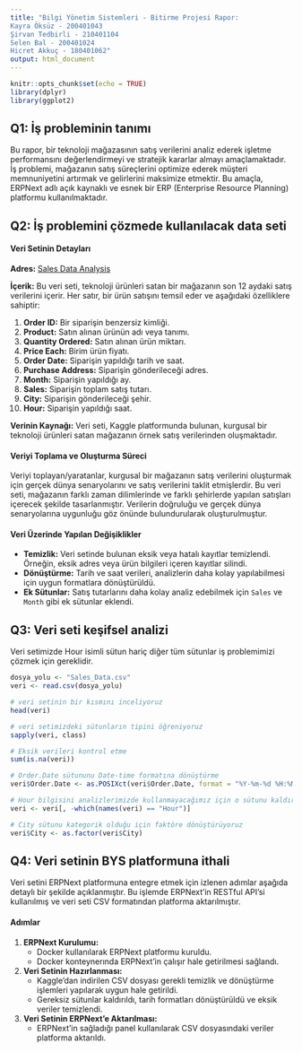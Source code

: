 ```yaml
---
title: "Bilgi Yönetim Sistemleri - Bitirme Projesi Rapor:
Kayra Öksüz - 200401043
Şirvan Tedbirli - 210401104
Selen Bal - 200401024
Hicret Akkuç - 180401062"
output: html_document
---
```


```r
knitr::opts_chunk$set(echo = TRUE)
library(dplyr)
library(ggplot2)
```


## Q1: İş probleminin tanımı

Bu rapor, bir teknoloji mağazasının satış verilerini analiz ederek işletme performansını değerlendirmeyi ve stratejik kararlar almayı amaçlamaktadır. İş problemi, mağazanın satış süreçlerini optimize ederek müşteri memnuniyetini artırmak ve gelirlerini maksimize etmektir. Bu amaçla, ERPNext adlı açık kaynaklı ve esnek bir ERP (Enterprise Resource Planning) platformu kullanılmaktadır. 



## Q2: İş problemini çözmede kullanılacak data seti 

#### Veri Setinin Detayları

**Adres:** [Sales Data Analysis](https://www.kaggle.com/datasets/beekiran/sales-data-analysis)

**İçerik:** Bu veri seti, teknoloji ürünleri satan bir mağazanın son 12 aydaki satış verilerini içerir. Her satır, bir ürün satışını temsil eder ve aşağıdaki özelliklere sahiptir:

1. **Order ID:** Bir siparişin benzersiz kimliği.
2. **Product:** Satın alınan ürünün adı veya tanımı.
3. **Quantity Ordered:** Satın alınan ürün miktarı.
4. **Price Each:** Birim ürün fiyatı.
5. **Order Date:** Siparişin yapıldığı tarih ve saat.
6. **Purchase Address:** Siparişin gönderileceği adres.
7. **Month:** Siparişin yapıldığı ay.
8. **Sales:** Siparişin toplam satış tutarı.
9. **City:** Siparişin gönderileceği şehir.
10. **Hour:** Siparişin yapıldığı saat.

**Verinin Kaynağı:** Veri seti, Kaggle platformunda bulunan, kurgusal bir teknoloji ürünleri satan mağazanın örnek satış verilerinden oluşmaktadır.

#### Veriyi Toplama ve Oluşturma Süreci

Veriyi toplayan/yaratanlar, kurgusal bir mağazanın satış verilerini oluşturmak için gerçek dünya senaryolarını ve satış verilerini taklit etmişlerdir. Bu veri seti, mağazanın farklı zaman dilimlerinde ve farklı şehirlerde yapılan satışları içerecek şekilde tasarlanmıştır. Verilerin doğruluğu ve gerçek dünya senaryolarına uygunluğu göz önünde bulundurularak oluşturulmuştur.

#### Veri Üzerinde Yapılan Değişiklikler

- **Temizlik:** Veri setinde bulunan eksik veya hatalı kayıtlar temizlendi. Örneğin, eksik adres veya ürün bilgileri içeren kayıtlar silindi.
- **Dönüştürme:** Tarih ve saat verileri, analizlerin daha kolay yapılabilmesi için uygun formatlara dönüştürüldü.
- **Ek Sütunlar:** Satış tutarlarını daha kolay analiz edebilmek için `Sales` ve `Month` gibi ek sütunlar eklendi.



## Q3: Veri seti keşifsel analizi 

  Veri setimizde Hour isimli sütun hariç diğer tüm sütunlar iş problemimizi çözmek için gereklidir.

```r
dosya_yolu <- "Sales_Data.csv"
veri <- read.csv(dosya_yolu)

# veri setinin bir kısmını inceliyoruz
head(veri)

# veri setimizdeki sütunların tipini öğreniyoruz
sapply(veri, class)

```


```r
# Eksik verileri kontrol etme
sum(is.na(veri))

# Order.Date sütununu Date-time formatına dönüştürme
veri$Order.Date <- as.POSIXct(veri$Order.Date, format = "%Y-%m-%d %H:%M:%S")

# Hour bilgisini analizlerimizde kullanmayacağımız için o sütunu kaldırıyoruz
veri <- veri[, -which(names(veri) == "Hour")]

# City sütunu kategorik olduğu için faktöre dönüştürüyoruz
veri$City <- as.factor(veri$City)
```


## Q4: Veri setinin BYS platformuna ithali

Veri setini ERPNext platformuna entegre etmek için izlenen adımlar aşağıda detaylı bir şekilde açıklanmıştır. Bu işlemde ERPNext'in RESTful API'si kullanılmış ve veri seti CSV formatından platforma aktarılmıştır.

#### Adımlar

1. **ERPNext Kurulumu:**
   - Docker kullanılarak ERPNext platformu kuruldu.
   - Docker konteynerında ERPNext'in çalışır hale getirilmesi sağlandı.

2. **Veri Setinin Hazırlanması:**
   - Kaggle'dan indirilen CSV dosyası gerekli temizlik ve dönüştürme işlemleri yapılarak uygun hale getirildi.
   - Gereksiz sütunlar kaldırıldı, tarih formatları dönüştürüldü ve eksik veriler temizlendi.

3. **Veri Setinin ERPNext'e Aktarılması:**
   - ERPNext'in sağladığı panel kullanılarak CSV dosyasındaki veriler platforma aktarıldı.

